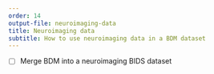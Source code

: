 ```yaml
---
order: 14
output-file: neuroimaging-data
title: Neuroimaging data
subtitle: How to use neuroimaging data in a BDM dataset
---
```


- [ ] Merge BDM into a neuroimaging BIDS dataset
